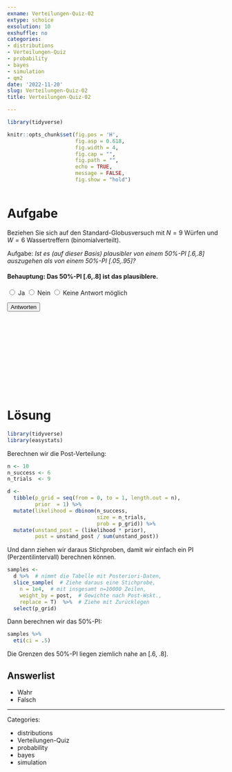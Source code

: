 ```yaml
---
exname: Verteilungen-Quiz-02
extype: schoice
exsolution: 10
exshuffle: no
categories:
- distributions
- Verteilungen-Quiz
- probability
- bayes
- simulation
- qm2
date: '2022-11-20'
slug: Verteilungen-Quiz-02
title: Verteilungen-Quiz-02

---
```





```r
library(tidyverse)
```


```r
knitr::opts_chunk$set(fig.pos = 'H',
                      fig.asp = 0.618,
                      fig.width = 4,
                      fig.cap = "", 
                      fig.path = "",
                      echo = TRUE,
                      message = FALSE,
                      fig.show = "hold")



```






# Aufgabe

Beziehen Sie sich auf den Standard-Globusversuch mit $N=9$ Würfen und $W=6$ Wassertreffern
(binomialverteilt).


Aufgabe: *Ist es (auf dieser Basis) plausibler von einem 50%-PI [.6,.8] auszugehen als von einem 50%-PI [.05,.95]?*




<form id="quizForm">
    <h4>Behauptung: Das 50%-PI [.6,.8] ist das plausiblere.</h4>
    <label>
      <input type="radio" name="q1" value="Ja"> Ja
    </label>
    <label>
      <input type="radio" name="q1" value="Nein"> Nein
    </label>
    <label>
      <input type="radio" name="q1" value="Keine Antwort möglich"> Keine Antwort möglich
    </label>

    <button type="button" onclick="submitQuiz()">Antworten</button>
</form>

  <script>
  function submitQuiz() {
      var selectedOption = getSelectedOption("q1");
      var correctAnswer = "Ja";

      // Display feedback
      if (selectedOption === correctAnswer) {
        alert("Richtig!");
      } else {
        alert("Falsch. Die richtige Antwort lautet *Ja*.");
      }
    }

    function getSelectedOption(questionName) {
      var radioButtons = document.getElementsByName(questionName);
      for (var i = 0; i < radioButtons.length; i++) {
        if (radioButtons[i].checked) {
          return radioButtons[i].value;
        }
      }
      return null;
    }
 </script>




</br>
</br>
</br>
</br>
</br>
</br>
</br>
</br>
</br>
</br>

# Lösung


```r
library(tidyverse)
library(easystats)
```



Berechnen wir die Post-Verteilung:

```r
n <- 10
n_success <- 6
n_trials  <- 9

d <-
  tibble(p_grid = seq(from = 0, to = 1, length.out = n),
         prior  = 1) %>% 
  mutate(likelihood = dbinom(n_success, 
                             size = n_trials, 
                             prob = p_grid)) %>% 
  mutate(unstand_post = (likelihood * prior),
         post = unstand_post / sum(unstand_post))
```

Und dann ziehen wir daraus Stichproben,
damit wir einfach ein PI (Perzentilintervall) berechnen können.

```r
samples <-
  d %>%  # nimmt die Tabelle mit Posteriori-Daten,
  slice_sample(  # Ziehe daraus eine Stichprobe,
    n = 1e4,  # mit insgesamt n=10000 Zeilen,
    weight_by = post,  # Gewichte nach Post-Wskt.,
    replace = T)  %>%  # Ziehe mit Zurücklegen
  select(p_grid)
```


Dann berechnen wir das 50%-PI:


```r
samples %>% 
  eti(ci = .5)
```


Die Grenzen des 50%-PI liegen ziemlich nahe an [.6, .8].


Answerlist
----------


* Wahr
* Falsch





---

Categories: 

- distributions
- Verteilungen-Quiz
- probability
- bayes
- simulation

